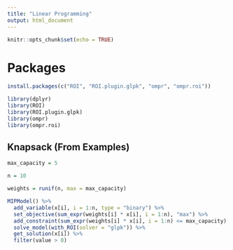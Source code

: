```yaml
---
title: "Linear Programming"
output: html_document
---
```


```r
knitr::opts_chunk$set(echo = TRUE)
```

# Packages

```r
install.packages(c("ROI", "ROI.plugin.glpk", "ompr", "ompr.roi"))
```


```r
library(dplyr)
library(ROI)
library(ROI.plugin.glpk)
library(ompr)
library(ompr.roi)
```

## Knapsack (From Examples)

```r
max_capacity = 5

n = 10

weights = runif(n, max = max_capacity)

MIPModel() %>%
  add_variable(x[i], i = 1:n, type = "binary") %>%
  set_objective(sum_expr(weights[i] * x[i], i = 1:n), "max") %>%
  add_constraint(sum_expr(weights[i] * x[i], i = 1:n) <= max_capacity) %>%
  solve_model(with_ROI(solver = "glpk")) %>% 
  get_solution(x[i]) %>% 
  filter(value > 0)
```

